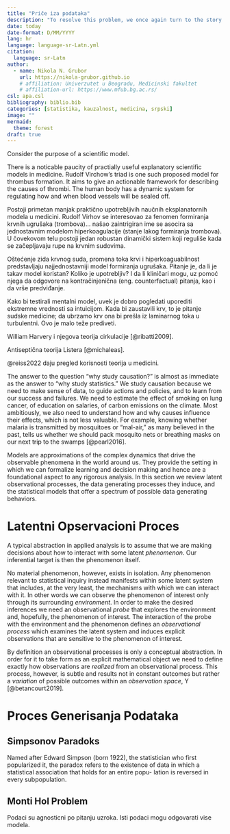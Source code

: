 ```yaml
---
title: "Priče iza podataka"
description: "To resolve this problem, we once again turn to the story behind the data."
date: today
date-format: D/MM/YYYY
lang: hr
language: language-sr-Latn.yml
citation:
  language: sr-Latn
author:
  - name: Nikola N. Grubor
    url: https://nikola-grubor.github.io
    # affiliation: Univerzutet u Beogradu, Medicinski fakultet
    # affiliation-url: https://www.mfub.bg.ac.rs/
csl: apa.csl
bibliography: biblio.bib
categories: [statistika, kauzalnost, medicina, srpski]
image: ""
mermaid: 
  theme: forest
draft: true
---
```


Consider the purpose of a scientific model.

There is a noticable paucity of practially useful explanatory scientific models in medicine. Rudolf Virchow's triad is one such proposed model for thrombus formation. It aims to give an actionable framework for describing the causes of thrombi. The human body has a dynamic system for regulating how and when blood vessels will be sealed off.

Postoji primetan manjak praktično upotrebljivih naučnih eksplanatornih modela u medicini. Rudolf Virhov se interesovao za fenomen formiranja krvnih ugrušaka (trombova)... našao zaintrigiran ime se asocira sa jednostavnim modelom hiperkoagulacije (stanje lakog formiranja trombova). U čovekovom telu postoji jedan robustan dinamički sistem koji reguliše kada se začepljavaju rupe na krvnim sudovima.

Oštećenje zida krvnog suda, promena toka krvi i hiperkoaguabilnost predstavljaju najjednostavniji model formiranja ugrušaka. Pitanje je, da li je takav model koristan? Koliko je upotrebljiv? I da li kliničari mogu, uz pomoć njega da odgovore na kontračinjenična (eng. counterfactual) pitanja, kao i da vrše predviđanje.

Kako bi testirali mentalni model, uvek je dobro pogledati uporediti ekstremne vrednosti sa intuicijom. Kada bi zaustavili krv, to je pitanje sudske medicine; da ubrzamo krv ona bi prešla iz laminarnog toka u turbulentni. Ovo je malo teže prediveti.

William Harvery i njegova teorija cirkulacije [@ribatti2009].

Antiseptična teorija Listera [@michaleas].

@reiss2022 daju pregled korisnosti teorija u medicini.

The answer to the question "why study causation?" is almost as immediate as the answer to "why study statistics." We study causation because we need to make sense of data, to guide actions and policies, and to learn from our success and failures. We need to estimate the effect of smoking on lung cancer, of education on salaries, of carbon emissions on the climate. Most ambitiously, we also need to understand how and why causes influence their effects, which is not less valuable. For example, knowing whether malaria is transmitted by mosquitoes or "mal-air," as many believed in the past, tells us whether we should pack mosquito nets or breathing masks on our next trip to the swamps [@pearl2016].

Models are approximations of the complex dynamics that drive the observable phenomena in the world around us. They provide the setting in which we can formalize learning and decision making and hence are a foundational aspect to any rigorous analysis. In this section we review latent observational processes, the data generating processes they induce, and the statistical models that offer a spectrum of possible data generating behaviors.

# Latentni Opservacioni Proces

A typical abstraction in applied analysis is to assume that we are making decisions about how to interact with some latent *phenomenon*. Our inferential target is then the phenomenon itself.

No material phenomenon, however, exists in isolation. Any phenomenon relevant to statistical inquiry instead manifests within some latent system that includes, at the very least, the mechanisms with which we can interact with it. In other words we can observe the phenomenon of interest only through its surrounding *environment*. In order to make the desired inferences we need an observational *probe* that explores the environment and, hopefully, the phenomenon of interest. The interaction of the probe with the environment and the phenomenon defines an *observational process* which examines the latent system and induces explicit observations that are sensitive to the phenomenon of interest.

By definition an observational processes is only a conceptual abstraction. In order for it to take form as an explicit mathematical object we need to define exactly how observations are *realized* from an observational process. This process, however, is subtle and results not in constant outcomes but rather a *variation* of possible outcomes within an *observation space*, Y [@betancourt2019].

# Proces Generisanja Podataka

## Simpsonov Paradoks

Named after Edward Simpson (born 1922), the statistician who first popularized it, the paradox refers to the existence of data in which a statistical association that holds for an entire popu- lation is reversed in every subpopulation.

## Monti Hol Problem

Podaci su agnosticni po pitanju uzroka. Isti podaci mogu odgovarati vise modela.

